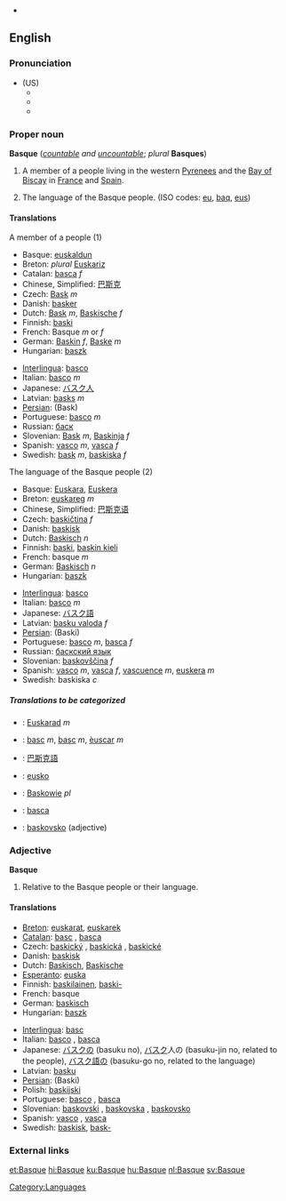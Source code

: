 {{interwiktionary|code=eu}}
*{{see|basque}}
==English==
{{wikipedia}}
===Pronunciation===
*(US)
**{{AHD|/bask/}}
**{{IPA|/bæsk/}}
**{{SAMPA|/b{sk/}}

===Proper noun===
'''Basque''' (''[[countable]] and [[uncountable]]''; ''plural'' '''Basques''')

# A member of a people living in the western [[Pyrenees]] and the [[Bay of Biscay]] in [[France]] and [[Spain]].
# {{uncountable}} The language of the Basque people. (ISO codes: [[eu]], [[baq]], [[eus]])

====Translations====
;A member of a people (1)
{{top}}
*Basque: [[euskaldun]]
*Breton: ''plural'' [[Euskariz]]
*Catalan: [[basca]] ''f''
*Chinese, Simplified: [[巴斯克]]
*Czech: [[Bask]] ''m''
*Danish: [[basker]]
*Dutch: [[Bask]] ''m'', [[Baskische]] ''f''
*Finnish: [[baski]]
*French: Basque ''m'' or ''f''
*German: [[Baskin]] ''f'', [[Baske]] ''m''
*Hungarian: [[baszk]]
{{mid}}
*[[Interlingua]]: [[basco]]
*Italian: [[basco]] ''m''
*Japanese: [[バスク人]]
*Latvian: [[basks]] ''m''
*[[Persian]]: {{FAchar|[[باسك]]}} (Bask)
*Portuguese: [[basco]] ''m''
*Russian: [[баск]] {{m}}
*Slovenian: [[Bask]] ''m'', [[Baskinja]] ''f''
*Spanish: [[vasco]] ''m'', [[vasca]] ''f''
*Swedish: [[bask]] ''m'', [[baskiska]] ''f''
{{bottom}}

;The language of the Basque people (2)
{{top}}
*Basque: [[Euskara]], [[Euskera]]
*Breton: [[euskareg]] ''m''
*Chinese, Simplified: [[巴斯克语]]
*Czech: [[baskičtina]] ''f''
*Danish: [[baskisk]]
*Dutch: [[Baskisch]] ''n''
*Finnish: [[baski]], [[baskin kieli]]
*French: basque ''m''
*German: [[Baskisch]] ''n''
*Hungarian: [[baszk]]
{{mid}}
*[[Interlingua]]: [[basco]]
*Italian: [[basco]] ''m''
*Japanese: [[バスク語]]
*Latvian: [[basku valoda]] ''f''
*[[Persian]]: {{FAchar|[[باسكي]]}} (Baski)
*Portuguese: [[basco]] ''m'', [[basca]] ''f''
*Russian: [[баскский язык]] {{m}}
*Slovenian: [[baskovščina]] ''f''
*Spanish: [[vasco]] ''m'', [[vasca]] ''f'', [[vascuence]] ''m'', [[euskera]] ''m''
*Swedish: baskiska ''c''
{{bottom}}

=====Translations to be categorized=====
{{checktrans}}
{{top}}
*{{ttbc|Breton}}: [[Euskarad]] ''m''
*{{ttbc|Catalan}}: [[basc]] ''m'', [[basc]] ''m'', [[èuscar]] ''m''
*{{ttbc|Chinese, Traditional}}: [[巴斯克語]]
*{{ttbc|Esperanto}}: [[eusko]]
{{mid}}
*{{ttbc|Polish}}: [[Baskowie]] ''pl''
*{{ttbc|Romanian}}: [[basca]]
*{{ttbc|Slovenian}}: [[baskovsko]] (adjective)
{{bottom}}

===Adjective===
'''Basque'''

# Relative to the Basque people or their language.

====Translations====
{{top}}
*[[Breton]]: [[euskarat]], {{italbrac|relative to the language}} [[euskarek]]
*[[Catalan]]: [[basc]] {{m}}, [[basca]] {{f}}
*Czech: [[baskický]] {{m}}, [[baskická]] {{f}}, [[baskické]] {{n}}
*Danish: [[baskisk]]
*Dutch: [[Baskisch]], [[Baskische]]
*[[Esperanto]]: [[euska]]
*Finnish: [[baskilainen]], [[baski|baski-]]
*French: basque
*German: [[baskisch]]
*Hungarian: [[baszk]]
{{mid}}
*[[Interlingua]]: [[basc]]
*Italian: [[basco]] {{m}}, [[basca]] {{f}}
*Japanese: [[バスク]]の (basuku no), [[バスク]]人の (basuku-jin no, related to the people), [[バスク語]]の (basuku-go no, related to the language)
*Latvian: [[basku]]
*[[Persian]]: {{FAchar|[[باسکی]]}} (Baski)
*Polish: [[baskijski]]
*Portuguese: [[basco]] {{m}}, [[basca]] {{f}}
*Slovenian: [[baskovski]] {{m}}, [[baskovska]] {{f}}, [[baskovsko]] {{n}}
*Spanish: [[vasco]] {{m}}, [[vasca]] {{f}}
*Swedish: [[baskisk]], [[bask-]]
{{bottom}}

===External links===
{{ethnologue|code=eus}}
{{ethnologue|lang=Navarro-Labourdin Basque|code=bqe}}
{{ethnologue|lang=Souletin Basque|code=bsz}}

[[Category:Languages]]

[[et:Basque]]
[[hi:Basque]]
[[ku:Basque]]
[[hu:Basque]]
[[nl:Basque]]
[[sv:Basque]]